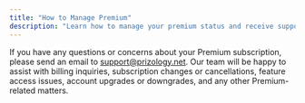 ```yaml
---
title: "How to Manage Premium"
description: "Learn how to manage your premium status and receive support"
---
```


If you have any questions or concerns about your Premium subscription, please send an email to support@prizology.net. Our team will be happy to assist with billing inquiries, subscription changes or cancellations, feature access issues, account upgrades or downgrades, and any other Premium-related matters.